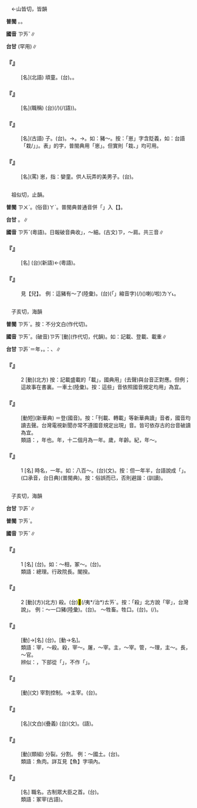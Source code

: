 
=={{ruby|崽|ㄗㄞˇ}}==

　←山皆切，皆韻

'''普閩''' {{ruby|(文)|ㄙㄞ}}。{{ruby|(白)|ㄗㄞ}}。

'''國音''' <rt>ㄗㄞˇ</rt>∥

'''台甘''' {{ruby|(文)|ㄗㆮˋ}}(罕用)∥

    

==='''『{{ruby|崽|ㄗㄞˇ}}{{ruby|子|·ㄗˇ}}』'''===
: [名](北語) 頑童。(台){{ruby|作|ㄗㆦㆶ}}{{ruby|孽|ㆣㄧㄚㆵ ͘}}{{ruby|<mark>&#xffb51;</mark>|ㆣㄧㄣˋ}}{{ruby|仔|ㄚ}}。{{ruby|猴|ㄍㄠˊ}}{{ruby|<mark>&#xffb51;</mark>|ㆣㄧㄣˋ}}{{ruby|仔|ㄚ}}。
    

==='''『{{ruby|西|ㄒㄧ}}{{ruby|崽|ㄗㄞˇ}}』'''===
: [名](職稱) (台){{ruby|北|ㄅㄚㆶ}}{{ruby|語|ㆣㄨˋ/ㆣㄧˋ}}{{ruby|指|ㄐㄧˋ}}{{ruby|從|ㄐㄧㆲˊ}}{{ruby|前|ㄐㄧㄢˊ}}{{ruby|被|ㄅㄧ˫}}(/{{ruby|付|ㄏㆦ˫}}){{ruby|外|ㆣㄨㄚ˫}}{{ruby|國|ㄍㆦㆶ}}{{ruby|人|ㄌㄤˊ}}{{ruby|倩|ㄑㄧㆩ˪}}{{ruby|去|ㄎㄧ˪}}{{ruby|家|ㄍㄚ}}{{ruby|中|ㄉㄧㆲ}}{{ruby|作|ㄗㄜ˪}}{{ruby|雜|ㄗㄚㆴ ͘}}{{ruby|差|ㄘㆤ}}{{ruby|仔|ㄚ}}{{ruby|丌|ㆤ}}{{ruby|華|ㄏㄨㄚˊ}}{{ruby|人|ㆢㄧㄣˊ/ㄌㄧㄣˊ}}(/{{ruby|唐|ㄉㆲˊ}}{{ruby|(文)|ㄉㆭˊ}}(語){{ruby|人|ㄌㄤˊ}})。
    

==='''『{{ruby|崽|ㄗㄞˇ}}』'''===
: [名](古語) 子。(台){{ruby|囝|ㄍㆩˋ/ㄍㄧㆩˋ}}。→{{ruby|細|ㄙㄨㆤ˪/ㄙㆤ˪}}{{ruby|漢|ㄏㄢ˪}}{{ruby|<mark>&#xffb51;</mark>|ㆣㄧㄣˋ}}{{ruby|仔|ㄚ}}。→{{ruby|細|ㄙㄨㆤ˪/ㄙㆤ˪}}{{ruby|隻|ㄐㄧㄚㆷ}}{{ruby|丌|ㆤ}}{{ruby|動|ㄉㆲ˫}}{{ruby|物|ㆠㄨㆵ ͘}}。如：豬～。按：「崽」字含貶義，如：台語「{{ruby|<mark>&#xffb51;</mark>|ㆣㄧㄣˋ}}{{ruby|仔|ㄚ}}栽/{{ruby|儕|ㄗㄞ}}」{{ruby|丌|ㆤ}}{{ruby|「|ㄗㄞ}}」。表{{ruby|「|ㄗㄞ}}」的字，普閩典用「崽」。但實則「栽、」均可用。
    

==='''『{{ruby|兔|ㄊㄨˋ}}{{ruby|崽|ㄗㄞˇ}}{{ruby|子|·ㄗˇ}}』'''===
: [名](罵) 崽，指：孌童。供人玩弄的美男子。(台){{ruby|硿|ㄎㆩ/ㄎㄚ}}{{ruby|仔|ㄚ}}{{ruby|仙|ㄒㄧㄢ}}。
    

=={{ruby|仔|ㄗㄞˇ}}==

　祖似切，止韻。

'''普閩''' <rt>ㄗㄨˋ</rt>。(俗音)<rt>ㄚˋ</rt>。普閩典普通音併「{{ruby|仔|ㄗㄞˇ}}」入【{{ruby|崽|ㄗㄞˇ/ㄗ}}】。

'''台甘''' {{ruby|(文)|ㄗㄨˋ}}。{{ruby|(語)|ㄚˋ}}{{ruby|。|ㆩˋ}}{{ruby|。|ㄌㄚˋ}}∥

'''國音''' <rt>ㄗㄞˇ</rt>(粵語)。日報破音典收{{ruby|「|ㄗㄞˇ/ㄗˇ}}」，～細。(古文)<rt>ㄗ</rt>，～肩。共三音∥

    

==='''『{{ruby|牛|ㄋㄧㄡˊ}}{{ruby|仔|ㄗㄞˇ}}{{ruby|褲|ㄎㄨˋ}}』'''===
: [名] (台){{ruby|牛|ㆣㄨˊ}}{{ruby|仔|ㄚ}}{{ruby|褲|ㄎㆦ˪}}(新語)←(粵語)。
    

==='''『{{ruby|仔|ㄗㄞˇ}}{{ruby|兒|ㄦ}}』'''===
:  見【{{ruby|崽|ㄗㄞˇ}}兒】。 例：這豬有～了(陸彙)。(台){{ruby|<mark>&#xffb50;</mark>|ㄐㄧㆵ}}(「{{ruby|此|ㄐㄧˋ}}{{ruby|一|ㄐㄧㆵ ͘}}」縮音字)(/{{ruby|此|ㄐㄧㆵ}}){{ruby|隻|ㄐㄧㄚㆷ}}{{ruby|豬|ㄉㄨ/ㄉㄧ}}({{ruby|腹|ㄅㄚㆶ}}{{ruby|肚|ㄉㆦˋ}}{{ruby|底|ㄉㄨㆤˋ/ㄉㆤˋ}}){{ruby|有|ㄨ˫}}{{ruby|囝|ㄍㆩˋ/ㄍㄧㆩˋ}}喇(/啦)<rt>ㄌㄚ˪</rt>。
    

=={{ruby|載|ㄗㄞˇ}}==

　子亥切，海韻

'''普閩''' <rt>ㄗㄞˋ</rt>{{ruby|。|ㄗㄞ˪}}。按：不分文白{{ruby|。|ㄗㄞ˪}}(作代切)。

'''國音''' <rt>ㄗㄞˇ</rt>。(破音)<rt>ㄗㄞˋ</rt>[動](作代切，代韻)。如：記載、登載、載重∥

'''台甘''' <rt>ㄗㆮˋ</rt>＝年{{ruby|。|ㄗㄞ˪/ㄗㄞ˫}}，{{ruby|載|ㄗㄞ˪/ㄗㄞ˫}}{{ruby|貨|ㄏㄨㆤ˪/ㄏㆤ˪}}{{ruby|物|ㆠㄨㆵ ͘}}。{{ruby|按|ㄢ˪}}：{{ruby|載|ㄗㄞ˪}}{{ruby|貨|ㄏㄨㆤ˪/ㄏㆤ˪}}、{{ruby|一|ㄐㄧㆵ ͘}}{{ruby|船|ㄗㄨㄣˊ}}{{ruby|載|ㄗㄞ˪}}∥

    

==='''『{{ruby|載|ㄗㄞˇ}}』'''===
:2  [動](北方) 按：記載盛載的「載」，國典用{{ruby|「|ㄗㄞˋ}}」(去聲)與台音正對應。但例；這故事{{ruby|～|ㄗㄞˇ}}在書裏。{{ruby|～|ㄗㄞˇ}}一車土(陸彙)。按：這些{{ruby|「|ㄗㄞˇ}}」音依照國音規定均用{{ruby|「|ㄗㄞˋ}}」為宜。
    

==='''『{{ruby|登|ㄉㄥ}}{{ruby|載|ㄗㄞˇ}}』'''===
: [動短](新華典) ＝登{{ruby|載|ㄗㄞˋ}}(國音)。按：「刊載、轉載」等新華典讀{{ruby|「|ㄗㄞˇ}}」音者，國音均讀去聲。台灣電視新聞亦常不遵國音規定出現{{ruby|「|ㄗㄞˇ}}」音。皆可依存古的台音破讀為宜。
:類語：{{ruby|載|ㄗㄞˇ}}，年也。年，十二個月為一年。歲，年齡。紀，年～。
:
    

==='''『{{ruby|載|ㄗㄞˇ}}』'''===
:1  [名] 時名，一年。如：八百～。(台){{ruby|八|ㄅㄚㆵ}}{{ruby|百|ㄅㄧㆤㆶ}}{{ruby|載|ㄗㆮˋ}}(文)。按：但一年半{{ruby|載|ㄗㄞˇ}}，台語說成「{{ruby|一|ㄐㄧㆵ ͘}}{{ruby|年|ㄋㄧˊ}}{{ruby|半|ㄅㄨㆩ˪}}{{ruby|載|ㄗㄞ˪}}」。(口承音，台日典)(普閩典)。按：俗誤而已，否則避諧：{{ruby|指|ㄗㆮˋ}}(訓讀)。
    

=={{ruby|宰|ㄗㄞˇ}}==

　子亥切，海韻

'''台甘''' <rt>ㄗㆮˋ</rt>∥

'''普閩''' <rt>ㄗㄞˋ</rt>{{ruby|、|ㄗㆮˋ}}。

'''國音''' <rt>ㄗㄞˇ</rt>∥

    

==='''『{{ruby|宰|ㄗㄞˇ}}』'''===
:1  [名] (台){{ruby|古|ㄍㆦˋ}}{{ruby|早|ㄗㄚˋ}}{{ruby|丌|ㆤ}}{{ruby|官|ㄍㄨㆩ}}{{ruby|名|ㄇㄧㄚˊ}}。如：～相，冢～。(台){{ruby|宰|ㄗㆮˋ}}{{ruby|相|ㄒㄧㆲ˪}}。
:類語：總理。行政院長。閣揆。
:
    

==='''『{{ruby|宰|ㄗㄞˇ}}』'''===
:2  [動](方)(北方) 殺。(台)<mark>&#xffa46;</mark>(/夷*/治*)<rt>ㄊㄞˊ</rt>。按：「殺」北方說「宰」，台灣說{{ruby|「|ㄊㄞˊ}}」。 例：～一口豬(陸彙)。(台){{ruby|<mark>&#xffa46;</mark>|ㄊㄞˊ}}{{ruby|一|ㄐㄧㆵ ͘}}{{ruby|隻|ㄐㄧㄚㆷ}}{{ruby|豬|ㄉㄨ/ㄉㄧ}}。 ～牲畜。{{ruby|殺|ㄕㄚ}}牲口。(台){{ruby|<mark>&#xffa46;</mark>|ㄊㄞˊ}}{{ruby|畜|ㄐㄧㄥ}}{{ruby|牲|ㄙㆥ/ㄒㆪ}}{{ruby|仔|ㄚ}}。{{ruby|眾|ㄐㄧㄥ}}{{ruby|生|ㄙㆥ/ㄒㆪ}}(/{{ruby|牲|ㄐㄧㄥ}}{{ruby|牲|ㄙㆥ/ㄒㆪ}})。
    

==='''『{{ruby|主|ㄓㄨˇ}}{{ruby|宰|ㄗㄞˇ}}』'''===
: [動]→[名] (台){{ruby|主|ㄗㄨˋ}}{{ruby|持|ㄑㄧˊ}}。{{ruby|主|ㄗㄨˋ}}{{ruby|管|ㄍㄨㄢˋ}}[動→名]。
:類語：宰，～殺。殺，宰～。屠，～宰。主，～宰。管，～理，主～。長，～官。
:
:辨似：{{ruby|宰|ㄗㄞˇ}}，下部從「{{ruby|辛|ㄒㄧㄣ}}」，不作「{{ruby|幸|ㄒㄧㄥˋ}}」。
:
    

==='''『{{ruby|宰|ㄗㄞˇ}}{{ruby|制|ㄓˋ}}』'''===
: [動](文) 宰割控制。→主宰。(台){{ruby|專|ㄗㄨㄢ}}{{ruby|權|ㄎㄨㄢˊ}}{{ruby|統|ㄊㆲˋ}}{{ruby|制|ㄗㆤ˪}}。
    

==='''『{{ruby|宰|ㄗㄞˇ}}{{ruby|殺|ㄕㄚ}}』'''===
: [名](文白)(疊義) (台){{ruby|宰|ㄗㆮˋ}}{{ruby|殺|ㄙㄚㆵ}}(文)。{{ruby|<mark>&#xffa46;</mark>|ㄊㄞˊ}}(語)。
    

==='''『{{ruby|宰|ㄗㄞˇ}}{{ruby|割|ㄍㄜ}}』'''===
: [動](類組) 分裂。分割。 例：～國土。(台){{ruby|分|ㄏㄨㄣ}}{{ruby|割|ㄍㄨㄚㆷ}}{{ruby|國|ㄍㆦㆶ}}{{ruby|土|ㄊㆦˋ}}。
:類語：魚肉。詳互見【魚】字項內。
:
    

==='''『{{ruby|宰|ㄗㄞˇ}}{{ruby|相|ㄒㄧㄤˋ}}』'''===
: [名] 職名。古制眾大臣之首。(台){{ruby|宰|ㄗㆮˋ}}{{ruby|相|ㄒㄧㆲ˪/ㄒㄧㄤ˪}}。
:類語：冢宰(古語)。
:
    
